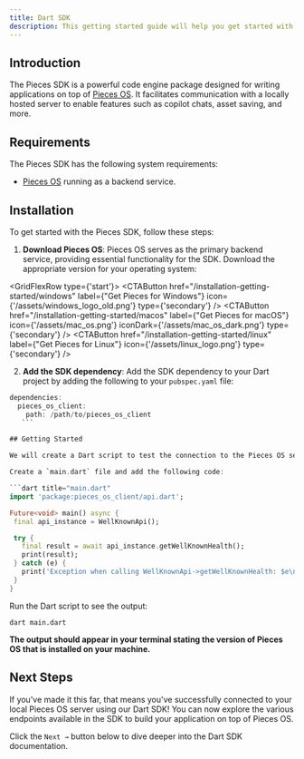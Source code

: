 ```yaml
---
title: Dart SDK
description: This getting started guide will help you get started with the Pieces for Developers Dart SDK.
---
```



## Introduction
The Pieces SDK is a powerful code engine package designed for writing applications on top of [Pieces OS](/installation-getting-started/what-am-i-installing). It facilitates communication with a locally hosted server to enable features such as copilot chats, asset saving, and more.

## Requirements
The Pieces SDK has the following system requirements:

- [Pieces OS](/installation-getting-started/what-am-i-installing) running as a backend service.

## Installation
To get started with the Pieces SDK, follow these steps:

1. **Download Pieces OS**: Pieces OS serves as the primary backend service, providing essential functionality for the SDK. Download the appropriate version for your operating system:

<GridFlexRow type={'start'}>
  <CTAButton
  href="/installation-getting-started/windows"
  label={"Get Pieces for Windows"}
  icon={'/assets/windows_logo_old.png'}
  type={'secondary'}
  />
  <CTAButton
  href="/installation-getting-started/macos"
  label={"Get Pieces for macOS"}
  icon={'/assets/mac_os.png'}
  iconDark={'/assets/mac_os_dark.png'}
  type={'secondary'}
  />
  <CTAButton
  href="/installation-getting-started/linux"
  label={"Get Pieces for Linux"}
  icon={'/assets/linux_logo.png'}
  type={'secondary'}
  />
</GridFlexRow>

2. **Add the SDK dependency**: Add the SDK dependency to your Dart project by adding the following to your `pubspec.yaml` file:
 ```dart
 dependencies:
   pieces_os_client:
     path: /path/to/pieces_os_client
    ```

## Getting Started

We will create a Dart script to test the connection to the Pieces OS server.

Create a `main.dart` file and add the following code:

```dart title="main.dart"
import 'package:pieces_os_client/api.dart';

Future<void> main() async {
  final api_instance = WellKnownApi();

  try {
    final result = await api_instance.getWellKnownHealth();
    print(result);
  } catch (e) {
    print('Exception when calling WellKnownApi->getWellKnownHealth: $e\n');
  }
}
```
Run the Dart script to see the output:

```shell
dart main.dart
```

**The output should appear in your terminal stating the version of Pieces OS that is installed on your machine.**

## Next Steps

If you've made it this far, that means you've successfully connected to your local Pieces OS server using our Dart SDK! You can now explore the various endpoints available in the SDK to build your application on top of Pieces OS.

Click the `Next →` button below to dive deeper into the Dart SDK documentation.
